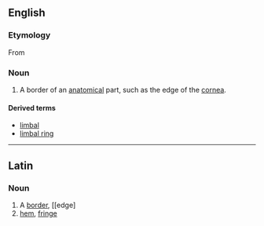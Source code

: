==English==

===Etymology===
From {{L.}} {{term|limbus#Latin|limbus|edge, border}}

===Noun===
{{en-noun|-}}

# {{medical}} {{biology}} A border of an [[anatomical]] part, such as the edge of the [[cornea]].

====Derived terms====
*[[limbal]]
*[[limbal ring]]

----

==Latin==

===Noun===
{{la-noun|limbus|limbi|limbī|m|second}}

# A [[border]], [[edge]
# [[hem]], [[fringe]]